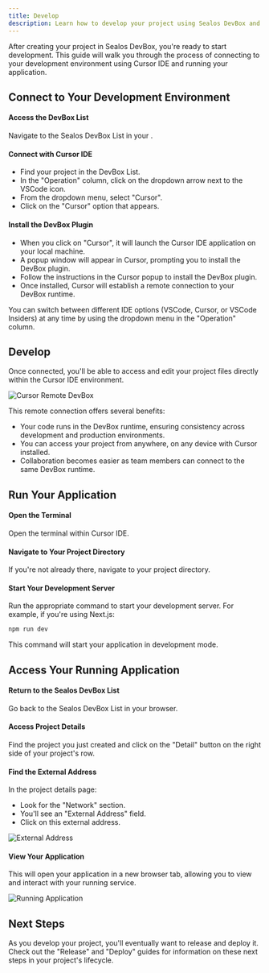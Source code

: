 ```yaml
---
title: Develop
description: Learn how to develop your project using Sealos DevBox and Cursor IDE
---
```



After creating your project in Sealos DevBox, you're ready to start development. This guide will walk you through the process of connecting to your development environment using Cursor IDE and running your application.

## Connect to Your Development Environment

<div className='steps [&_h4]:step'>

<h4>Access the DevBox List</h4>

Navigate to the Sealos DevBox List in your <AppDashboardLink />.

<h4>Connect with Cursor IDE</h4>

- Find your project in the DevBox List.
- In the "Operation" column, click on the dropdown arrow next to the VSCode icon.
- From the dropdown menu, select "Cursor".
- Click on the "Cursor" option that appears.

<h4>Install the DevBox Plugin</h4>

- When you click on "Cursor", it will launch the Cursor IDE application on your local machine.
- A popup window will appear in Cursor, prompting you to install the DevBox plugin.
- Follow the instructions in the Cursor popup to install the DevBox plugin.
- Once installed, Cursor will establish a remote connection to your DevBox runtime.

</div>

<Callout type="info">
  You can switch between different IDE options (VSCode, Cursor, or VSCode
  Insiders) at any time by using the dropdown menu in the "Operation" column.
</Callout>

## Develop

Once connected, you'll be able to access and edit your project files directly within the Cursor IDE environment.

![Cursor Remote DevBox](./images/cursor-remote-devbox.png)

This remote connection offers several benefits:

- Your code runs in the DevBox runtime, ensuring consistency across development and production environments.
- You can access your project from anywhere, on any device with Cursor installed.
- Collaboration becomes easier as team members can connect to the same DevBox runtime.

## Run Your Application

<div className='steps [&_h4]:step'>

<h4>Open the Terminal</h4>

Open the terminal within Cursor IDE.

<h4>Navigate to Your Project Directory</h4>

If you're not already there, navigate to your project directory.

<h4>Start Your Development Server</h4>

Run the appropriate command to start your development server. For example, if you're using Next.js:

```bash
npm run dev
```

This command will start your application in development mode.

</div>

## Access Your Running Application

<div className='steps [&_h4]:step'>

<h4>Return to the Sealos DevBox List</h4>

Go back to the Sealos DevBox List in your browser.

<h4>Access Project Details</h4>

Find the project you just created and click on the "Detail" button on the right side of your project's row.

<h4>Find the External Address</h4>

In the project details page:

- Look for the "Network" section.
- You'll see an "External Address" field.
- Click on this external address.

![External Address](./images/devbox-nextjs-external-address.png)

<h4>View Your Application</h4>

This will open your application in a new browser tab, allowing you to view and interact with your running service.

![Running Application](./images/devbox-nextjs-demo.jpeg)

</div>

## Next Steps

As you develop your project, you'll eventually want to release and deploy it. Check out the "Release" and "Deploy" guides for information on these next steps in your project's lifecycle.
